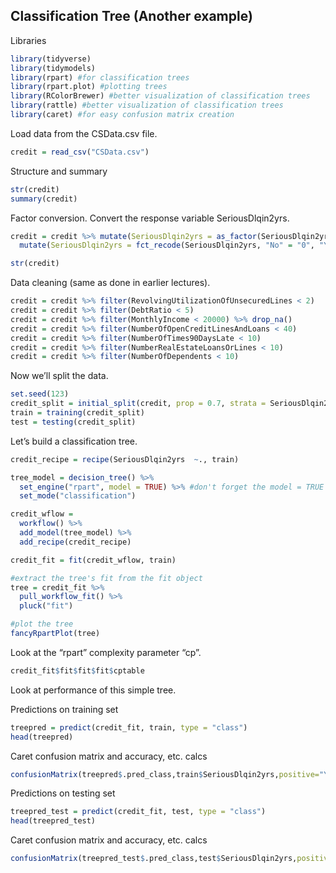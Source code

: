 ## Classification Tree (Another example)

Libraries  
```{r}
library(tidyverse)
library(tidymodels)
library(rpart) #for classification trees
library(rpart.plot) #plotting trees
library(RColorBrewer) #better visualization of classification trees
library(rattle) #better visualization of classification trees
library(caret) #for easy confusion matrix creation 
```

Load data from the CSData.csv file.  
```{r}
credit = read_csv("CSData.csv")
```

Structure and summary
```{r}
str(credit)
summary(credit)
```

Factor conversion. Convert the response variable SeriousDlqin2yrs.
```{r}
credit = credit %>% mutate(SeriousDlqin2yrs = as_factor(SeriousDlqin2yrs)) %>% 
  mutate(SeriousDlqin2yrs = fct_recode(SeriousDlqin2yrs, "No" = "0", "Yes" = "1" )) 

str(credit)
```

Data cleaning (same as done in earlier lectures).  
```{r}
credit = credit %>% filter(RevolvingUtilizationOfUnsecuredLines < 2)
credit = credit %>% filter(DebtRatio < 5)
credit = credit %>% filter(MonthlyIncome < 20000) %>% drop_na()
credit = credit %>% filter(NumberOfOpenCreditLinesAndLoans < 40)
credit = credit %>% filter(NumberOfTimes90DaysLate < 10)
credit = credit %>% filter(NumberRealEstateLoansOrLines < 10)
credit = credit %>% filter(NumberOfDependents < 10)
```

Now we'll split the data.  
```{r}
set.seed(123) 
credit_split = initial_split(credit, prop = 0.7, strata = SeriousDlqin2yrs) #70% in training
train = training(credit_split)
test = testing(credit_split)
```

Let's build a classification tree.  
```{r}
credit_recipe = recipe(SeriousDlqin2yrs  ~., train)

tree_model = decision_tree() %>% 
  set_engine("rpart", model = TRUE) %>% #don't forget the model = TRUE flag
  set_mode("classification")

credit_wflow = 
  workflow() %>% 
  add_model(tree_model) %>% 
  add_recipe(credit_recipe)

credit_fit = fit(credit_wflow, train)
```

```{r}
#extract the tree's fit from the fit object
tree = credit_fit %>% 
  pull_workflow_fit() %>% 
  pluck("fit")

#plot the tree
fancyRpartPlot(tree)
```

Look at the "rpart" complexity parameter "cp".    
```{r}
credit_fit$fit$fit$fit$cptable
```
Look at performance of this simple tree.

Predictions on training set  
```{r}
treepred = predict(credit_fit, train, type = "class")
head(treepred)
```

Caret confusion matrix and accuracy, etc. calcs  
```{r}
confusionMatrix(treepred$.pred_class,train$SeriousDlqin2yrs,positive="Yes") #predictions first then actual
```

Predictions on testing set  
```{r}
treepred_test = predict(credit_fit, test, type = "class")
head(treepred_test)
```

Caret confusion matrix and accuracy, etc. calcs  
```{r}
confusionMatrix(treepred_test$.pred_class,test$SeriousDlqin2yrs,positive="Yes") #predictions first then actual
```




